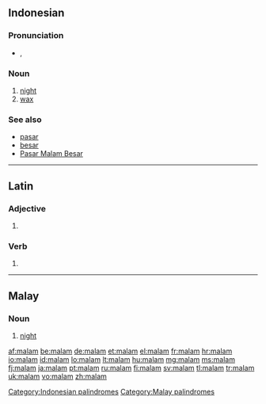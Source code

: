 {{also|Malam}}
==Indonesian==

===Pronunciation===
* {{IPA|/ˈmalam/|lang=id}}, {{X-SAMPA|/"malam/}}

===Noun===
{{head|id|noun}}

# [[night]]
# [[wax]]

===See also===
* [[pasar]]
* [[besar]]
* [[w:Pasar Malam Besar|Pasar Malam Besar]]

[[Category:Indonesian palindromes]]

----

==Latin==

===Adjective===
{{la-adj-form|malam}}

# {{inflection of|malus|malus|acc|f|s|lang=la}}

===Verb===
{{la-verb-form|mālam}}

# {{conjugation of|malo|mālō|1|s|fut|act|ind|lang=la}}

----

==Malay==

===Noun===
{{head|ms|noun}}

# [[night]]

[[Category:Malay palindromes]]

[[af:malam]]
[[be:malam]]
[[de:malam]]
[[et:malam]]
[[el:malam]]
[[fr:malam]]
[[hr:malam]]
[[io:malam]]
[[id:malam]]
[[lo:malam]]
[[lt:malam]]
[[hu:malam]]
[[mg:malam]]
[[ms:malam]]
[[fj:malam]]
[[ja:malam]]
[[pt:malam]]
[[ru:malam]]
[[fi:malam]]
[[sv:malam]]
[[tl:malam]]
[[tr:malam]]
[[uk:malam]]
[[vo:malam]]
[[zh:malam]]